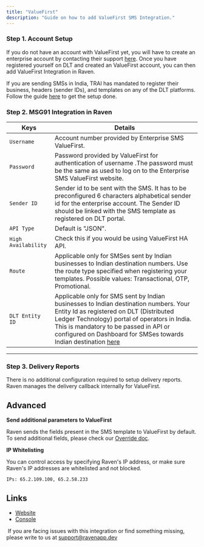 ```yaml
---
title: "ValueFirst"
description: "Guide on how to add ValueFirst SMS Integration."
---
```


### Step 1. Account Setup

If you do not have an account with ValueFirst yet, you will have to create an
enterprise account by contacting their support
[here](https://www.vfirst.com/say-ahoy). Once you have registered yourself on
DLT and created an ValueFirst account, you can then add ValueFirst Integration
in Raven.

<Note>

If you are sending SMSs in India, TRAI has mandated to register their business,
headers (sender IDs), and templates on any of the DLT platforms. Follow the
guide [here](https://www.textlocal.in/tcccpr-trai-dlt-registration/) to get the
setup done.

</Note>

### Step 2. MSG91 Integration in Raven

| Keys                | Details                                                                                                                                                                                                                                                                                                                                                                                                                                 |
| ------------------- | --------------------------------------------------------------------------------------------------------------------------------------------------------------------------------------------------------------------------------------------------------------------------------------------------------------------------------------------------------------------------------------------------------------------------------------- |
| `Username`          | Account number provided by Enterprise SMS ValueFirst.                                                                                                                                                                                                                                                                                                                                                                                   |
| `Password`          | Password provided by ValueFirst for authentication of username .The password must be the same as used to log on to the Enterprise SMS ValueFirst website.                                                                                                                                                                                                                                                                               |
| `Sender ID`         | Sender id to be sent with the SMS. It has to be preconfigured 6 characters alphabetical sender id for the enterprise account. The Sender ID should be linked with the SMS template as registered on DLT portal.                                                                                                                                                                                                                         |
| `API Type`          | Default is "JSON".                                                                                                                                                                                                                                                                                                                                                                                                                      |
| `High Availability` | Check this if you would be using ValueFirst HA API.                                                                                                                                                                                                                                                                                                                                                                                     |
| `Route`             | Applicable only for SMSes sent by Indian businesses to Indian destination numbers. Use the route type specified when registering your templates. Possible values: Transactional, OTP, Promotional.                                                                                                                                                                                                                                      |
| `DLT Entity ID`     | Applicable only for SMS sent by Indian businesses to Indian destination numbers. Your Entity Id as registered on DLT (Distributed Ledger Technology) portal of operators in India. This is mandatory to be passed in API or configured on Dashboard for SMSes towards Indian destination [here](https://support.exotel.com/support/solutions/articles/3000096504-trai-regulations-on-commercial-communications-dlt-portal-sms-in-india) |

---

### Step 3. Delivery Reports

There is no additional configuration required to setup delivery reports. Raven
manages the delivery callback internally for ValueFirst.

## Advanced

**Send additional parameters to ValueFirst**

Raven sends the fields present in the SMS template to ValueFirst by default. To
send additional fields, please check our [Override doc](/sms/sms-template).

**IP Whitelisting**

You can control access by specifying Raven's IP address, or make sure Raven's IP
addresses are whitelisted and not blocked.

    IPs: 65.2.109.100, 65.2.58.233

## Links

- [ Website](https://www.vfirst.com/)
- [ Console](https://www.gupshup.io/conversational-messaging-platform/messaging-api)​

​<Info> If you are facing issues with this integration or find something
missing, please write to us at support@ravenapp.dev </Info>
